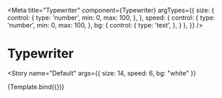 
<Meta
  title="Typewriter"
  component={Typewriter}
  argTypes={{
    size: {
      control: {
        type: 'number',
        min: 0,
        max: 100,
      },
    },
    speed: {
      control: {
        type: 'number',
        min: 0,
        max: 100,
      },
    bg: {
       control: {
        type: 'text',
      },
    }
    },
  }}
/>


# Typewriter

<Story
  name="Default"
  args={{
    size: 14,
    speed: 6,
    bg: "white"
  }}
>
  {Template.bind({})}
</Story>
